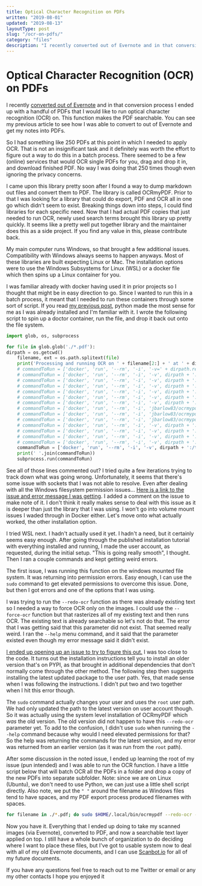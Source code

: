 ```yaml
---
title: Optical Character Recognition on PDFs
written: "2019-08-01"
updated: "2019-08-13"
layoutType: post
slug: "/ocr-on-pdfs/"
category: "files"
description: "I recently converted out of Evernote and in that conversion process I ended up with a handful of PDFs that I would like to run optical character recognition (OCR) on. This function makes the PDF searchable. I had something like 250 PDFs at this point in which I needed to apply OCR. That is not an insignificant task and it definitely was worth the effort to figure out a way to do this in a batch process."
---
```


# Optical Character Recognition (OCR) on PDFs

I recently [converted out of Evernote](/converting-out-of-evernote/) and in that conversion process I ended up with a handful of PDFs that I would like to run optical character recognition (OCR) on. This function makes the PDF searchable. You can see my previous article to see how I was able to convert to out of Evernote and get my notes into PDFs.

So I had something like 250 PDFs at this point in which I needed to apply OCR. That is not an insignificant task and it definitely was worth the effort to figure out a way to do this in a batch process. There seemed to be a few (online) services that would OCR single PDFs for you, drag and drop it in, and download finished PDF. No way I was doing that 250 times though even ignoring the privacy concerns.

I came upon this library pretty soon after I found a way to dump markdown out files and convert them to PDF. The library is called OCRmyPDF. Prior to that I was looking for a library that could do export, PDF and OCR all in one go which didn't seem to exist. Breaking things down into steps, I could find libraries for each specific need. Now that I had actual PDF copies that just needed to run OCR, newly used search terms brought this library up pretty quickly. It seems like a pretty well put together library and the maintainer does this as a side project. If you find any value in this, please contribute back.

My main computer runs Windows, so that brought a few additional issues. Compatibility with Windows always seems to happen anyways. Most of these libraries are built expecting Linux or Mac. The installation options were to use the Windows Subsystems for Linux (WSL) or a docker file which then spins up a Linux container for you.

I was familiar already with docker having used it in prior projects so I thought that might be in easy direction to go. Since I wanted to run this in a batch process, it meant that I needed to run these containers through some sort of script. If you read [my previous post](/converting-out-of-evernote/), python made the most sense for me as I was already installed and I'm familiar with it. I wrote the following script to spin up a doctor container, run the file, and drop it back out onto the file system.

```python
import glob, os, subprocess

for file in glob.glob('./*.pdf'):
dirpath = os.getcwd()
    filename, ext = os.path.splitext(file)
    print('Processing and running OCR on ' + filename[2:] + ' at ' + dirpath)
    # commandToRun = ['docker', 'run', '--rm', '-i', '-v=' + dirpath.replace('\\', '/').replace(' ', '\ ') + ':/tmp', 'jbarlow83/ocrmypdf', '-l', 'eng', '"/tmp/' + filename[2:] + '.pdf"', '"/tmp/' + filename[2:] + '_ocr.pdf"']
    # commandToRun = ['docker', 'run', '--rm', '-i', '-v', dirpath + ':/tmp', 'jbarlow83/ocrmypdf-alpine', 'ocrmypdf', '--rotate-pages', '\'' + filename[2:] + '.pdf\'', '\'' + filename[2:] + '_ocr.pdf\'']
    # commandToRun = ['docker', 'run', '--rm', '-i', '-v', dirpath + ':/tmp', 'jbarlow83/ocrmypdf-alpine', 'ocrmypdf', '--rotate-pages', '\'' + filename[2:] + '.pdf\'', '\'' + filename[2:] + '_ocr.pdf\'']
    # commandToRun = ['docker', 'run', '--rm', '-i', '-v', dirpath + ':/tmp', 'jbarlow83/ocrmypdf-alpine', '--rotate-pages', 'testpdf.pdf', 'testpdf_ocr.pdf']
    # commandToRun = ['docker', 'run', '--rm', '-i', '-v', dirpath + ':/tmp', 'jbarlow83/ocrmypdf-alpine', '--version']
    # commandToRun = ['docker', 'run', '--rm', '-i', '-v', dirpath + ':/tmp', 'jbarlow83/ocrmypdf-alpine', 'testpdf.pdf', 'testpdf_ocr.pdf']
    # commandToRun = ['docker', 'run', '--rm', '-i', '-v', dirpath + ':/tmp', 'jbarlow83/ocrmypdf-alpine', '-', '-', '<testpdf.pdf', '>testpdf_ocr.pdf']
    # commandToRun = ['docker', 'run', '--rm', '-i', 'jbarlow83/ocrmypdf-alpine', '-', '-', '<', 'testpdf.pdf', '>', 'testpdf_ocr.pdf']
    # commandToRun = ['docker', 'run', '--rm', '-i', 'jbarlow83/ocrmypdf-alpine', '-', '-', '< testpdf.pdf > testpdf_ocr.pdf']
    # commandToRun = ['docker', 'run', '--rm', '-i', 'jbarlow83/ocrmypdf-alpine', '--rotate-pages - -', '<testpdf.pdf', '>', 'testpdf_ocr.pdf']
    # commandToRun = ['docker', 'run', '--rm', '-i', '-v', dirpath + ':/tmp', 'jbarlow83/ocrmypdf-alpine', '--rotate-pages /tmp/testpdf.pdf -', '>testpdf_ocr.pdf']
    # commandToRun = ['docker', 'run', '--rm', '-i', '-v', dirpath + ':/tmp', 'alpine', 'ls', '-la', '/tmp'
    # commandToRun = ['docker', 'run', '--rm', '-i', '-v', dirpath + ':/tmp', 'alpine', 'touch', '/tmp/test.txt']
    # commandToRun = ['docker', 'run', '--rm', '-i', '-v', dirpath + ':/tmp', 'alpine', 'touch', '/tmp/testfile.txt']
    commandToRun = ['docker', 'run', '--rm', '-i', '-v', dirpath + ':/tmp', 'jbarlow83/ocrmypdf', '-v', '1', '--rotate-pages', '/tmp/testpdf.pdf', '/tmp/testpdf_ocr.pdf']
    print(' '.join(commandToRun))
    subprocess.run(commandToRun)
```

See all of those lines commented out? I tried quite a few iterations trying to track down what was going wrong. Unfortunately, it seems that there's some issue with sockets that I was not able to resolve. Even after dealing with all the Windows filesystem permission issues... [Here is a link to the issue and error message I was getting](https://github.com/jbarlow83/OCRmyPDF/issues/123). I added a comment on the issue to make note of it. I don't think it really makes sense to deal with this issue as it is deeper than just the library that I was using. I won't go into volume mount issues I waded through in Docker either. Let's move onto what actually worked, the other installation option.

I tried WSL next. I hadn't actually used it yet. I hadn't a need, but it certainly seems easy enough. After going through the published installation tutorial with everything installed and running, I made the user account, as requested, during the initial setup. "This is going really smooth", I thought. Then I ran a couple commands and kept getting weird errors.

The first issue, I was running this function on the windows mounted file system. It was returning into permission errors. Easy enough, I can use the `sudo` command to get elevated permissions to overcome this issue. Done, but then I got errors and one of the options that I was using.

I was trying to run the `--redo-ocr` function as there was already existing text so I needed a way to force OCR only on the images. I could use the `--force-ocr` function but that rasterizes all of my existing text and then runs OCR. The existing text is already searchable so let's not do that. The error that I was getting said that this parameter did not exist. That seemed really weird. I ran the `--help` menu command, and it said that the parameter existed even though my error message said it didn't exist.

[I ended up opening up an issue to try to figure this out.](https://github.com/jbarlow83/OCRmyPDF/issues/402) I was too close to the code. It turns out the installation instructions tell you to install an older version that's on PYPI, as that brought in additional dependencies that don't normally come through the other method. The following step then suggests installing the latest updated package to the user path. Yes, that made sense when I was following the instructions. I didn't put two and two together when I hit this error though.

The `sudo` command actually changes your user and uses the `root` user path. We had only updated the path to the latest version on user account though. So it was actually using the system level installation of OCRmyPDF which _was_ the old version. The old version did not happen to have this `--redo-ocr` parameter yet. To add to the confusion, I didn't use `sudo` when running the `--help` command because why would I need elevated permissions for that? So the help was returning the commands for the latest version, and my error was returned from an earlier version (as it was run from the `root` path).

After some discussion in the noted issue, I ended up learning the root of my issue (pun intended) and I was able to run the OCR function. I have a little script below that will batch OCR all the PDFs in a folder and drop a copy of the new PDFs into separate subfolder. Note: since we are on Linux (Ubuntu), we don't need to use Python, we can just use a little shell script directly. Also note, we put the `" "` around the filename as Windows files tend to have spaces, and my PDF export process produced filenames with spaces.

```bash
for filename in ./*.pdf; do sudo $HOME/.local/bin/ocrmypdf --redo-ocr --rotate-pages "${filename#./}" "./out/${filename#./}"; done
```

Now you have it. Everything that I ended up doing to take my scanned images (via Evernote), converted to PDF, and now a searchable text layer applied on top. I still have a whole bunch of organization to do deciding where I want to place these files, but I've got to usable system now to deal with all of my old Evernote documents, and I can use [Scanbot.io](www.scanbot.io) for all of my future documents.

If you have any questions feel free to reach out to me Twitter or email or any my other contacts I hope you enjoyed it
